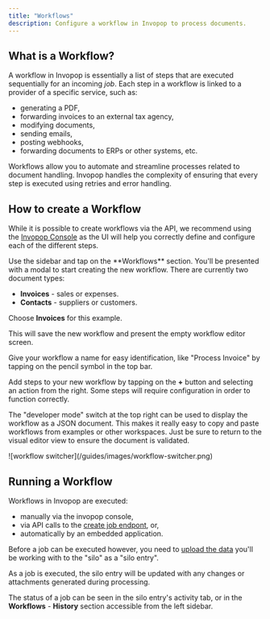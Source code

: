```yaml
---
title: "Workflows"
description: Configure a workflow in Invopop to process documents.
---
```


## What is a Workflow?

A workflow in Invopop is essentially a list of steps that are executed sequentially for an incoming _job_. Each step in a workflow is linked to a provider of a specific service, such as:

- generating a PDF,
- forwarding invoices to an external tax agency,
- modifying documents,
- sending emails,
- posting webhooks,
- forwarding documents to ERPs or other systems, etc.

Workflows allow you to automate and streamline processes related to document handling. Invopop handles the complexity of ensuring that every step is executed using retries and error handling.

## How to create a Workflow

While it is possible to create workflows via the API, we recommend using the [Invopop Console](https://console.invopop.com) as the UI will help you correctly define and configure each of the different steps.

<Steps>

<Step title="Goto the workflows section">
  Use the sidebar and tap on the **Workflows** section.
</Step>

<Step title="Click new workflow">
  You'll be presented with a modal to start creating the new workflow.
</Step>

<Step title="Select document type">
There are currently two document types:

- **Invoices** - sales or expenses.
- **Contacts** - suppliers or customers.

Choose **Invoices** for this example.

</Step>
<Step title="Click Create Workflow">
This will save the new workflow and present the empty workflow editor screen.
</Step>

</Steps>

Give your workflow a name for easy identification, like "Process Invoice" by tapping on the pencil symbol in the top bar.

Add steps to your new workflow by tapping on the **+** button and selecting an action from the right. Some steps will require configuration in order to function correctly.

The "developer mode" switch at the top right can be used to display the workflow as a JSON document. This makes it really easy to copy and paste workflows from examples or other workspaces. Just be sure to return to the visual editor view to ensure the document is validated.

<Frame caption="Visual or Developer Switcher">
  ![workflow switcher](/guides/images/workflow-switcher.png)
</Frame>

## Running a Workflow

Workflows in Invopop are executed:

- manually via the invopop console,
- via API calls to the [create job endpont](/api-ref/transform/jobs/create-a-job-put), or,
- automatically by an embedded application.

Before a job can be executed however, you need to [upload the data](/api-ref/silo/entries/create-an-entry-put) you'll be working with to the "silo" as a "silo entry".

As a job is executed, the silo entry will be updated with any changes or attachments generated during processing.

The status of a job can be seen in the silo entry's activity tab, or in the **Workflows** - **History** section accessible from the left sidebar.
